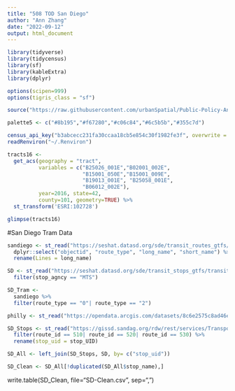 ```yaml
---
title: "508 TOD San Diego"
author: "Ann Zhang"
date: "2022-09-12"
output: html_document
---
```


```r
library(tidyverse)
library(tidycensus)
library(sf)
library(kableExtra)
library(dplyr)

options(scipen=999)
options(tigris_class = "sf")

source("https://raw.githubusercontent.com/urbanSpatial/Public-Policy-Analytics-Landing/master/functions.r")

palette5 <- c("#8b195","#f67280","#c06c84","#6c5b5b","#355c7d")
```


```r
census_api_key("b3abcecc231fa30ccaa18cb5e854c30f1982fe3f", overwrite = TRUE, install = TRUE)
readRenviron("~/.Renviron")
```

```r
tracts16 <-  
  get_acs(geography = "tract",
          variables = c("B25026_001E","B02001_002E",
                        "B15001_050E","B15001_009E",
                        "B19013_001E", "B25058_001E",
                        "B06012_002E"), 
          year=2016, state=42,
          county=101, geometry=TRUE) %>% 
  st_transform('ESRI:102728')
```


```r
glimpse(tracts16)
```


#San Diego Tram Data

```r
sandiego <- st_read("https://seshat.datasd.org/sde/transit_routes_gtfs/transit_routes_datasd.geojson") %>%
  dplyr::select("objectid", "route_type", "long_name", "short_name") %>%
  rename(Lines = long_name)

SD <- st_read("https://seshat.datasd.org/sde/transit_stops_gtfs/transit_stops_datasd.geojson") %>%
  filter(stop_agncy == "MTS")

SD_Tram <- 
  sandiego %>%
  filter(route_type == "0"| route_type == "2") 
```



```r
philly <- st_read("https://opendata.arcgis.com/datasets/8c6e2575c8ad46eb887e6bb35825e1a6_0.geojson")
```

```r
SD_Stops <- st_read("https://gissd.sandag.org/rdw/rest/services/Transportation/GTFS_Transit/MapServer/2/query?where=1%3D1&outFields=*&outSR=4326&f=json") %>%
  filter(route_id == 510| route_id == 520| route_id == 530) %>%
  rename(stop_uid = stop_UID)

SD_All <- left_join(SD_Stops, SD, by= c("stop_uid"))

SD_Clean <- SD_All[!duplicated(SD_All$stop_name),]
```

write.table(SD_Clean, file="SD-Clean.csv", sep=",")








